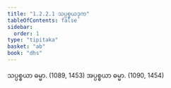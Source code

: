 ```yaml
---
title: "1.2.2.1 သပ္ပစ္စယဒုက"
tableOfContents: false
sidebar:
  order: 1
type: "tipitaka"
basket: "ab"
book: "dhs"
---
```



<DynamicBreadcrumb />

<Division number="29" book="dhs">

<Paragraph number="82" book="dhs">
သပ္ပစ္စယာ ဓမ္မာ. (<Emphasis>1089, 1453</Emphasis>)
</Paragraph>

<Paragraph number="83" book="dhs">
အပ္ပစ္စယာ ဓမ္မာ. (<Emphasis>1090, 1454</Emphasis>)
</Paragraph>
</Division>